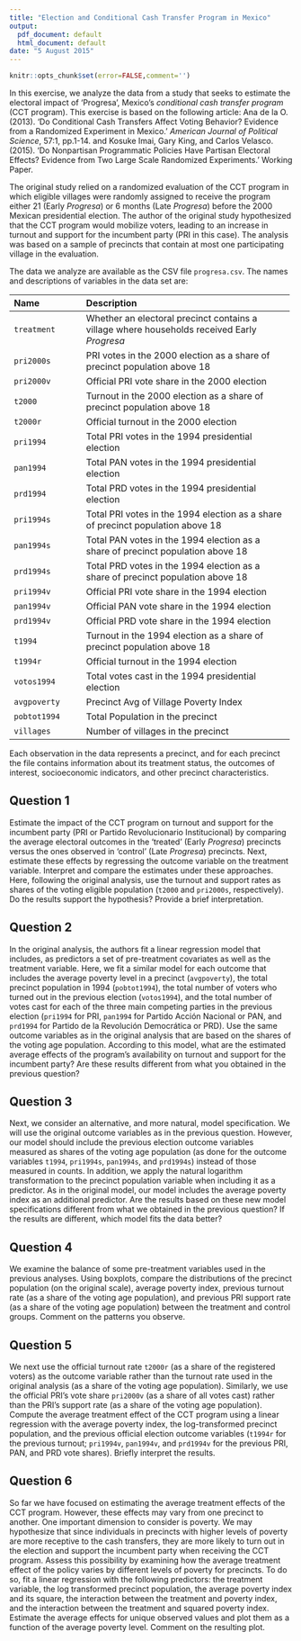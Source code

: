 ```yaml
---
title: "Election and Conditional Cash Transfer Program in Mexico"
output:
  pdf_document: default
  html_document: default
date: "5 August 2015"
---
```


```r
knitr::opts_chunk$set(error=FALSE,comment='')
```

In this exercise, we analyze the data from a study that seeks to
estimate the electoral impact of 'Progresa', Mexico's
*conditional cash transfer program* (CCT program). This
  exercise is based on the following article: Ana de la O. (2013).
  'Do Conditional Cash Transfers Affect Voting Behavior? Evidence
  from a Randomized Experiment in Mexico.'  *American Journal of
    Political Science*, 57:1, pp.1-14. and Kosuke Imai,
  Gary King, and Carlos Velasco. (2015). 'Do Nonpartisan Programmatic
  Policies Have Partisan Electoral Effects? Evidence from Two Large
  Scale Randomized Experiments.' Working Paper.
  
The original study
relied on a randomized evaluation of the CCT program in which eligible
villages were randomly assigned to receive the program either 21
(Early *Progresa*) or 6 months (Late *Progresa*) before
the 2000 Mexican presidential election. The author of the original
study hypothesized that the CCT program would mobilize voters, leading
to an increase in turnout and support for the incumbent party (PRI in
this case).  The analysis was based on a sample of precincts that
contain at most one participating village in the evaluation.

The data we analyze are available as the CSV file
`progresa.csv`. The names
and descriptions of variables in the data set are:

--------------------------------------------------------------------------------
 Name                 Description
 -------------------- ----------------------------------------------------------
 `treatment`          Whether an electoral precinct contains a village where 
                      households received Early *Progresa*
                      
 `pri2000s`           PRI votes in the 2000 election as a share of precinct 
                      population above 18
 
 `pri2000v`           Official PRI vote share in the 2000 election
 
 `t2000`              Turnout in the 2000 election as a share of precinct 
                      population above 18
                      
 `t2000r`             Official turnout in the 2000 election
 
 `pri1994`            Total PRI votes in the 1994 presidential election
 
 `pan1994`            Total PAN votes in the 1994 presidential election 
 
 `prd1994`            Total PRD votes in the 1994 presidential election
 
 `pri1994s`           Total PRI votes in the 1994 election as a share of 
                      precinct population above 18
                      
 `pan1994s`           Total PAN votes in the 1994 election as a share of 
                      precinct population above 18
                      
 `prd1994s`           Total PRD votes in the 1994 election as a share of 
                      precinct population above 18
                      
 `pri1994v`           Official PRI vote share in the 1994 election
 
 `pan1994v`           Official PAN vote share in the 1994 election
 
 `prd1994v`           Official PRD vote share in the 1994 election
 
 `t1994`              Turnout in the 1994 election as a share of precinct 
                      population above 18
                      
 `t1994r`             Official turnout in the 1994 election
 
 `votos1994`          Total votes cast in the 1994 presidential election 
 
 `avgpoverty`         Precinct Avg of Village Poverty Index
 
 `pobtot1994`         Total Population in the precinct
 
 `villages`           Number of villages in the precinct
---------------------------------------------------------------------------------

Each observation in the
data represents a precinct, and for each precinct the file contains
information about its treatment status, the outcomes of interest,
socioeconomic indicators, and other precinct characteristics.

## Question 1

Estimate the impact of the CCT program on turnout and support
  for the incumbent party (PRI or Partido Revolucionario
  Institucional) by comparing the average electoral outcomes in the
  'treated' (Early *Progresa*) precincts versus the ones
  observed in 'control' (Late *Progresa*) precincts. Next,
  estimate these effects by regressing the outcome variable on the
  treatment variable. Interpret and compare the estimates under these
  approaches.  Here, following the original analysis, use the turnout
  and support rates as shares of the voting eligible population
  (`t2000` and `pri2000s`, respectively).  Do the results
  support the hypothesis?  Provide a brief interpretation.

## Question 2

In the original analysis, the authors fit a linear regression
  model that includes, as predictors a set of pre-treatment covariates
  as well as the treatment variable.  Here, we fit a similar model for
  each outcome that includes the average poverty level in a precinct
  (`avgpoverty`), the total precinct population in 1994
  (`pobtot1994`), the total number of voters who turned out in
  the previous election (`votos1994`), and the total number of
  votes cast for each of the three main competing parties in the
  previous election (`pri1994` for PRI, `pan1994` for
  Partido Acción Nacional or PAN, and `prd1994` for Partido
  de la Revolución Democrática or PRD).  Use the same outcome
  variables as in the original analysis that are based on the shares
  of the voting age population.  According to this model, what are the
  estimated average effects of the program's availability on turnout
  and support for the incumbent party?  Are these results different
  from what you obtained in the previous question?
  
## Question 3

Next, we consider an alternative, and more natural, model
  specification.  We will use the original outcome variables as in the
  previous question.  However, our model should include the previous
  election outcome variables measured as shares of the voting age
  population (as done for the outcome variables `t1994`,
  `pri1994s`, `pan1994s`, and `prd1994s`) instead of
  those measured in counts. In addition, we apply the natural
  logarithm transformation to the precinct population variable when
  including it as a predictor.  As in the original model, our model
  includes the average poverty index as an additional predictor.  Are
  the results based on these new model specifications different from
  what we obtained in the previous question?  If the results are
  different, which model fits the data better?
  
## Question 4

We examine the balance of some pre-treatment variables used in
  the previous analyses.  Using boxplots, compare the distributions of
  the precinct population (on the original scale), average poverty
  index, previous turnout rate (as a share of the voting age
  population), and previous PRI support rate (as a share of the voting
  age population) between the treatment and control groups.  Comment
  on the patterns you observe.
  
## Question 5

We next use the official turnout rate `t2000r` (as a share
  of the registered voters) as the outcome variable rather than the
  turnout rate used in the original analysis (as a share of the voting
  age population). Similarly, we use the official PRI's vote share
  `pri2000v` (as a share of all votes cast) rather than the
  PRI's support rate (as a share of the voting age population).
  Compute the average treatment effect of the CCT program using a
  linear regression with the average poverty index, the
  log-transformed precinct population, and the previous official
  election outcome variables (`t1994r` for the previous turnout;
  `pri1994v`, `pan1994v`, and `prd1994v` for the
  previous PRI, PAN, and PRD vote shares).  Briefly interpret the
  results.
  
## Question 6

So far we have focused on estimating the average treatment
  effects of the CCT program. However, these effects may vary from one
  precinct to another. One important dimension to consider is poverty.
  We may hypothesize that since individuals in precincts with higher
  levels of poverty are more receptive to the cash transfers, they are
  more likely to turn out in the election and support the incumbent
  party when receiving the CCT program.  Assess this possibility by
  examining how the average treatment effect of the policy varies by
  different levels of poverty for precincts. To do so, fit a linear
  regression with the following predictors: the treatment variable,
  the log transformed precinct population, the average poverty index
  and its square, the interaction between the treatment and poverty
  index, and the interaction between the treatment and squared poverty
  index.  Estimate the average effects for unique observed values and
  plot them as a function of the average poverty level.  Comment on
  the resulting plot.
  

